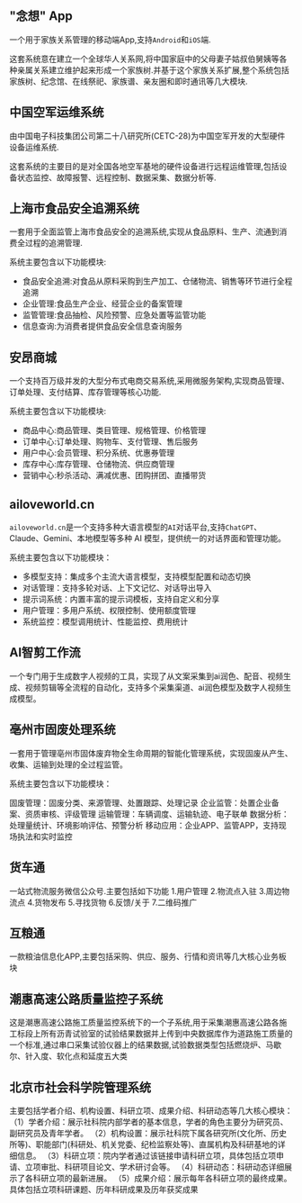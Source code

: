 ## "念想" App

一个用于家族关系管理的移动端App,支持`Android`和`iOS`端.

这套系统意在建立一个全球华人关系网,将中国家庭中的父母妻子姑叔伯舅姨等各种亲属关系建立维护起来形成一个家族树.并基于这个家族关系扩展,整个系统包括家族树、纪念馆、在线祭祀、家族谱、亲友圈和即时通讯等几大模块.


## 中国空军运维系统

由中国电子科技集团公司第二十八研究所(CETC-28)为中国空军开发的大型硬件设备运维系统.

这套系统的主要目的是对全国各地空军基地的硬件设备进行远程运维管理,包括设备状态监控、故障报警、远程控制、数据采集、数据分析等.



## 上海市食品安全追溯系统

一套用于全面监管上海市食品安全的追溯系统,实现从食品原料、生产、流通到消费全过程的追溯管理.

系统主要包含以下功能模块:
- 食品安全追溯:对食品从原料采购到生产加工、仓储物流、销售等环节进行全程追溯
- 企业管理:食品生产企业、经营企业的备案管理
- 监管管理:食品抽检、风险预警、应急处置等监管功能
- 信息查询:为消费者提供食品安全信息查询服务



## 安昂商城

一个支持百万级并发的大型分布式电商交易系统,采用微服务架构,实现商品管理、订单处理、支付结算、库存管理等核心功能.

系统主要包含以下功能模块:
- 商品中心:商品管理、类目管理、规格管理、价格管理
- 订单中心:订单处理、购物车、支付管理、售后服务
- 用户中心:会员管理、积分系统、优惠券管理
- 库存中心:库存管理、仓储物流、供应商管理
- 营销中心:秒杀活动、满减优惠、团购拼团、直播带货



## ailoveworld.cn

`ailoveworld.cn`是一个支持多种大语言模型的`AI`对话平台,支持`ChatGPT`、Claude、Gemini、本地模型等多种 AI 模型，提供统一的对话界面和管理功能。

系统主要包含以下功能模块：
- 多模型支持：集成多个主流大语言模型，支持模型配置和动态切换
- 对话管理：支持多轮对话、上下文记忆、对话导出导入
- 提示词系统：内置丰富的提示词模板，支持自定义和分享
- 用户管理：多用户系统、权限控制、使用额度管理
- 系统监控：模型调用统计、性能监控、费用统计



## AI智剪工作流

一个专门用于生成数字人视频的工具，实现了从文案采集到ai润色、配音、视频生成、视频剪辑等全流程的自动化，支持多个采集渠道、ai润色模型及数字人视频生成模型。

## 亳州市固废处理系统

一套用于管理亳州市固体废弃物全生命周期的智能化管理系统，实现固废从产生、收集、运输到处理的全过程监管。

系统主要包含以下功能模块：

固废管理：固废分类、来源管理、处置跟踪、处理记录
企业监管：处置企业备案、资质审核、评级管理
运输管理：车辆调度、运输轨迹、电子联单
数据分析：处理量统计、环境影响评估、预警分析
移动应用：企业APP、监管APP，支持现场执法和实时监控

## 货车通

一站式物流服务微信公众号.主要包括如下功能
1.用户管理
2.物流点入驻
3.周边物流点
4.货物发布
5.寻找货物
6.反馈/关于
7.二维码推广

## 互粮通

一款粮油信息化APP,主要包括采购、供应、服务、行情和资讯等几大核心业务板块

## 潮惠高速公路质量监控子系统

这是潮惠高速公路施工质量监控系统下的一个子系统,用于采集潮惠高速公路各施工标段上所有沥青试验室的试验结果数据并上传到中央数据库作为道路施工质量的一个标准,通过串口采集试验仪器上的结果数据,试验数据类型包括燃烧炉、马歇尔、针入度、软化点和延度五大类

## 北京市社会科学院管理系统 

主要包括学者介绍、机构设置、科研立项、成果介绍、科研动态等几大核心模块：
（1）学者介绍：展示社科院内部学者的基本信息，学者的角色主要分为研究员、副研究员及青年学者。
（2）机构设置：展示社科院下属各研究所(文化所、历史所等)、职能部门(科研处、机关党委、纪检监察处等)、直属机构及科研基地的详细信息。
（3）科研立项：院内学者通过该链接申请科研立项，具体包括立项申请、立项审批、科研项目论文、学术研讨会等。
（4）科研动态：科研动态详细展示了各科研立项的最新进展。
（5）成果介绍：展示每年各科研立项的最终成果。具体包括立项科研课题、历年科研成果及历年获奖成果
